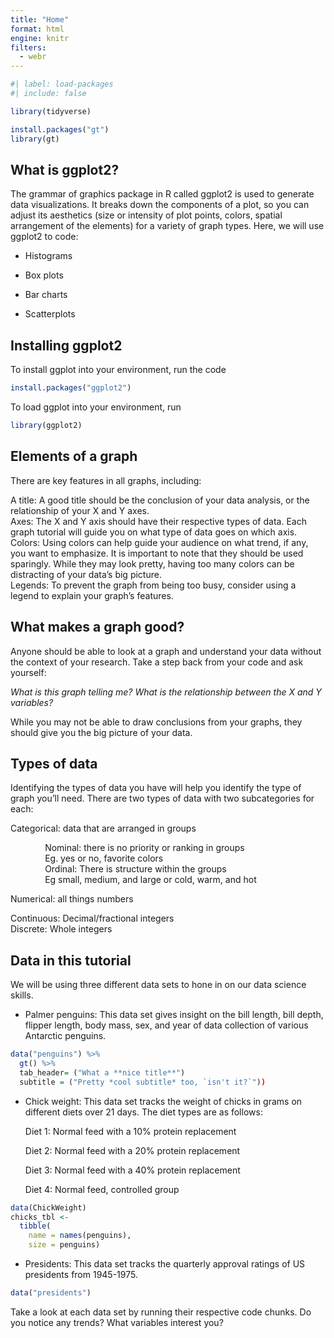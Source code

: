 ```yaml
---
title: "Home"
format: html
engine: knitr
filters:
  - webr
---
```


```r
#| label: load-packages
#| include: false

library(tidyverse)

install.packages("gt")
library(gt)

```

## What is ggplot2?

The grammar of graphics package in R called ggplot2 is used to generate data visualizations. It breaks down the components of a plot, so you can adjust its aesthetics (size or intensity of plot points, colors, spatial arrangement of the elements) for a variety of graph types. Here, we will use ggplot2 to code:

-   Histograms

-   Box plots

-   Bar charts

-   Scatterplots

## Installing ggplot2

To install ggplot into your environment, run the code

``` r
install.packages("ggplot2")
```

To load ggplot into your environment, run

``` r
library(ggplot2)
```

## Elements of a graph

There are key features in all graphs, including:

| A title: A good title should be the conclusion of your data analysis, or the relationship of your X and Y axes.

| Axes: The X and Y axis should have their respective types of data. Each graph tutorial will guide you on what type of data goes on which axis.

| Colors: Using colors can help guide your audience on what trend, if any, you want to emphasize. It is important to note that they should be used sparingly. While they may look pretty, having too many colors can be distracting of your data’s big picture.

| Legends: To prevent the graph from being too busy, consider using a legend to explain your graph’s features.

## What makes a graph good?

Anyone should be able to look at a graph and understand your data without the context of your research. Take a step back from your code and ask yourself:

*What is this graph telling me? What is the relationship between the X and Y variables?*

While you may not be able to draw conclusions from your graphs, they should give you the big picture of your data.

## Types of data

Identifying the types of data you have will help you identify the type of graph you’ll need. There are two types of data with two subcategories for each: 

Categorical: data that are arranged in groups

|               Nominal: there is no priority or ranking in groups 

|               Eg. yes or no, favorite colors

|               Ordinal: There is structure within the groups

|               Eg small, medium, and large or cold, warm, and hot

Numerical: all things numbers

| Continuous: Decimal/fractional integers

| Discrete: Whole integers

## Data in this tutorial

We will be using three different data sets to hone in on our data science skills.

-   Palmer penguins: This data set gives insight on the bill length, bill depth, flipper length, body mass, sex, and year of data collection of various Antarctic penguins. 

```r
data("penguins") %>%
  gt() %>%
  tab_header= ("What a **nice title**")
  subtitle = ("Pretty *cool subtitle* too, `isn't it?`"))
```

-   Chick weight: This data set tracks the weight of chicks in grams on different diets over 21 days. The diet types are as follows:

    Diet 1: Normal feed with a 10% protein replacement

    Diet 2: Normal feed with a 20% protein replacement

    Diet 3: Normal feed with a 40% protein replacement

    Diet 4: Normal feed, controlled group\

```r
data(ChickWeight)
chicks_tbl <- 
  tibble(
    name = names(penguins),
    size = penguins)
```

-   Presidents: This data set tracks the quarterly approval ratings of US presidents from 1945-1975.

```r
data("presidents")
```

Take a look at each data set by running their respective code chunks. Do you notice any trends? What variables interest you?